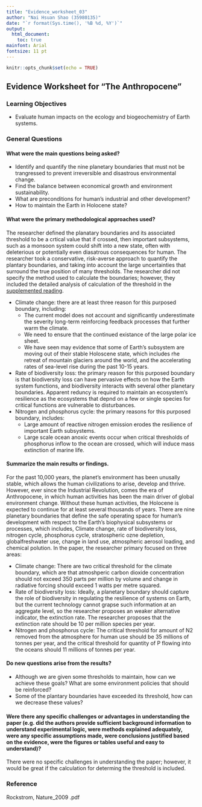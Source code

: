 ```yaml
---
title: "Evidence_worksheet_03"
author: "Nai Hsuan Shao (35980135)"
date: "`r format(Sys.time(), '%B %d, %Y')`"
output:
  html_document:
    toc: true
mainfont: Arial
fontsize: 11 pt
---
```


```r
knitr::opts_chunk$set(echo = TRUE)
```
## Evidence Worksheet for "The Anthropocene"

### Learning Objectives
* Evaluate human impacts on the ecology and biogeochemistry of Earth systems.

### General Questions
#### What were the main questions being asked?
* Identify and quantify the nine planetary boundaries that must not be trangressed to prevent irreversible and disastrous environmental change.  
* Find the balance between economical growth and environment sustainability.
* What are preconditions for human's industrial and other development?
* How to maintain the Earth in Holocene state?


#### What were the primary methodological approaches used?
  The researcher defined the planatary boundaries and its associated threshold to be a crtical value that if crossed, then important subsystems, such as a monsoon system could shift into a new state, often with deleterious or potentially even diasatrous consequences for human. The researcher took a conservative, risk-averse approach to quantify the plantary boundaries, and taking into account the large uncertainties that surround the true position of many thresholds.
  The researcher did not specify the method used to calculate the boundaries; however, they included the detailed analysis of calculation of the threshold in the [supplemented reading](http://www.stockholmresilience.org/download/18.1fe8f33123572b59ab800012568/pb_longversion_170909.pdf).
  
* Climate change: there are at least three reason for this purposed boundary, including:
    + The current model does not account and significantly underestimate the severity long-term reinforcing feedback processes that further warm the climate.
    + We need to ensure that the continued existance of the large polar ice sheet.
    + We have seen may evidence that some of Earth's subsystem are moving out of their stable Holoscene state, which includes rhe retreat of mountain glaciers around the world, and the accelerating rates of sea-level rise during the past 10-15 years.
* Rate of biodiversity loss: the primary reason for this purposed boundary is that biodiversity loss can have pervasive effects on how the Earth system functions, and biodiversity interacts with several other planetary boundaries. Apparent reduncy is required to maintain an ecosystem's resilience as the ecosystems that depnd on a few or single species for critical functions are vulnerable to disturbances.
* Nitrogen and phosphorus cycle: the primary reasons for this purposed boundary, includes:
    + Large amount of reactive nitrogen emission erodes the resilience of important Earth subsystems.
    + Large scale ocean anoxic events occur when critical thresholds of phosphorus inflow to the ocean are crossed, which will induce mass extinction of marine life.

#### Summarize the main results or findings. 
  For the past 10,000 years, the planet's environment has been unusally stable, which allows the human civilizations to arise, develop and thrive. However, ever since the Industrial Revolution, comes the era of Anthropocene, in which human activities has been the main driver of global environment change. Without these human activities, the Holocene is expected to continue for at least several thousands of years.
  There are nine planetary boundaries that define the safe operating space for human's development with respect to the Earth's biophysical subsystems or processes, which includes, Climate change, rate of biodiversity loss, nitrogen cycle, phosphorus cycle, stratospheric ozne depletion, globalfreshwater use, change in land use, atmospheric aerosol loading, and chemical polution. In the paper, the researcher primary focused on three areas:

* Climate change: There are two critical threshold for the climate boundary, which are that atmoshperic carbon dioxide concentration should not exceed 350 parts per million by volume and change in radiative forcing  should exceed 1 watts per metre squared.
* Rate of biodiversity loss: Ideally, a planetary boundary should capture the role of biodiversity in regulating the resilience of systems on Earth, but the current technology cannot grapse such information at an aggregate level, so the researcher proposes an weaker alternative indicator, the extinction rate. The researcher proposes that the extinction rate should be 10 per million species per year.
* Nitrogen and phosphorus cycle: The critical threshold for amount of N2 removed from the atmosphere for human use should be 35 millions of tonnes per year, and the critical threshold for quantity of P flowing into the oceans should 11 millions of tonnes per year.

#### Do new questions arise from the results?
* Although we are given some thresholds to maintain, how can we achieve these goals? What are some environment policies that should be reinforced?
* Some of the plantary boundaries have exceeded its threshold, how can we decrease these values?


#### Were there any specific challenges or advantages in understanding the paper (e.g. did the authors provide sufficient background information to understand experimental logic, were methods explained adequately, were any specific assumptions made, were conclusions justified based on the evidence, were the figures or tables useful and easy to understand)? 
  There were no specific challenges in understanding the paper; however, it would be great if the calculation for determing the threshold is included.
  
### Reference
  Rockstrom, Nature_2009 .pdf
  
  


